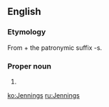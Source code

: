 ==English==

===Etymology===
From {{term|Jenning}} + the patronymic suffix -s.

===Proper noun===
{{en-proper noun}}

# {{surname|A=An English [[patronymic]]|from=given names}} 

[[ko:Jennings]]
[[ru:Jennings]]